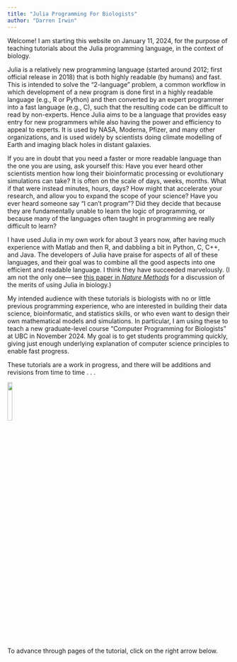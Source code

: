 ```yaml
---
title: "Julia Programming For Biologists"
author: "Darren Irwin"
---
```


Welcome! I am starting this website on January 11, 2024, for the purpose of teaching tutorials about the Julia programming language, in the context of biology.

Julia is a relatively new programming language (started around 2012; first official release in 2018) that is both highly readable (by humans) and fast. This is intended to solve the "2-language" problem, a common workflow in which development of a new program is done first in a highly readable language (e.g., R or Python) and then converted by an expert programmer into a fast language (e.g., C), such that the resulting code can be difficult to read by non-experts. Hence Julia aims to be a language that provides easy entry for new programmers while also having the power and efficiency to appeal to experts. It is used by NASA, Moderna, Pfizer, and many other organizations, and is used widely by scientists doing climate modelling of Earth and imaging black holes in distant galaxies.

If you are in doubt that you need a faster or more readable language than the one you are using, ask yourself this: Have you ever heard other scientists mention how long their bioinformatic processing or evolutionary simulations can take? It is often on the scale of days, weeks, months. What if that were instead minutes, hours, days? How might that accelerate your research, and allow you to expand the scope of your science? Have you ever heard someone say "I can't program"? Did they decide that because they are fundamentally unable to learn the logic of programming, or because many of the languages often taught in programming are really difficult to learn?

I have used Julia in my own work for about 3 years now, after having much experience with Matlab and then R, and dabbling a bit in Python, C, C++, and Java. The developers of Julia have praise for aspects of all of these languages, and their goal was to combine all the good aspects into one efficient and readable language. I think they have succeeded marvelously. (I am not the only one---see [this paper in _Nature Methods_](https://www.nature.com/articles/s41592-023-01832-z) for a discussion of the merits of using Julia in biology.)

My intended audience with these tutorials is biologists with no or little previous programming experience, who are interested in building their data science, bioinformatic, and statistics skills, or who even want to design their own mathematical models and simulations. In particular, I am using these to teach a new graduate-level course "Computer Programming for Biologists" at UBC in November 2024. My goal is to get students programming quickly, giving just enough underlying explanation of computer science principles to enable fast progress. 

These tutorials are a work in progress, and there will be additions and revisions from time to time . . .

[![](Julia_logo.jpg){width=15% fig-align=center}](https://julialang.org)

To advance through pages of the tutorial, click on the right arrow below.